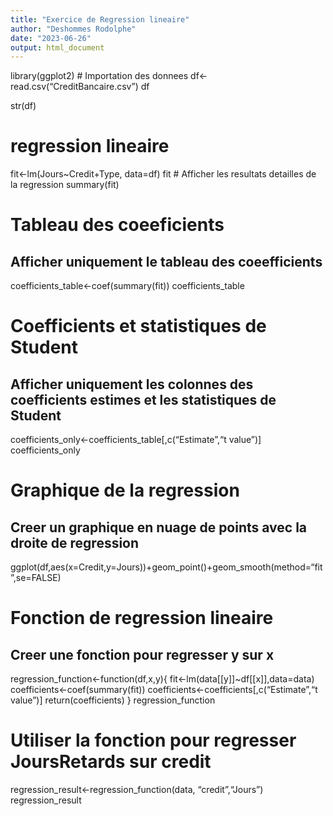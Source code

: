 ---
title: "Exercice de Regression lineaire"
author: "Deshommes Rodolphe"
date: "2023-06-26"
output: html_document
---

library(ggplot2)
# Importation des donnees
df<-read.csv("CreditBancaire.csv")
df

str(df)

# regression lineaire
fit<-lm(Jours~Credit+Type, data=df)
fit
# Afficher les resultats detailles de la regression
summary(fit)

# Tableau des coeeficients
## Afficher uniquement le tableau des coeefficients
coefficients_table<-coef(summary(fit))
coefficients_table

# Coefficients et statistiques de Student
## Afficher uniquement les colonnes des coefficients estimes et les statistiques de Student
coefficients_only<-coefficients_table[,c("Estimate","t value")]
coefficients_only

# Graphique de la regression
## Creer un graphique en nuage de points avec la droite de regression
ggplot(df,aes(x=Credit,y=Jours))+geom_point()+geom_smooth(method="fit",se=FALSE)

# Fonction de regression lineaire
## Creer une fonction pour regresser y sur x
regression_function<-function(df,x,y){
fit<-lm(data[[y]]~df[[x]],data=data)
coefficients<-coef(summary(fit))
coefficients<-coefficients[,c("Estimate","t value")]
return(coefficients)
}
regression_function

# Utiliser la fonction pour regresser JoursRetards sur credit
regression_result<-regression_function(data, "credit","Jours")
regression_result

